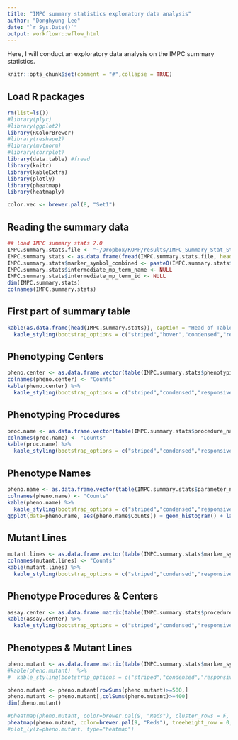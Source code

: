 ```yaml
---
title: "IMPC summary statistics exploratory data analysis"
author: "Donghyung Lee"
date: "`r Sys.Date()`"
output: workflowr::wflow_html
---
```


Here, I will conduct an exploratory data analysis on the IMPC summary statistics.
```r
knitr::opts_chunk$set(comment = "#",collapse = TRUE)
```


## Load R packages
```r
rm(list=ls())
#library(plyr)
#library(ggplot2)
library(RColorBrewer)
#library(reshape2)
#library(mvtnorm)
#library(corrplot)
library(data.table) #fread
library(knitr)
library(kableExtra)
library(plotly)
library(pheatmap)
library(heatmaply)

color.vec <- brewer.pal(8, "Set1")
```

## Reading the summary data
```r
## load IMPC summary stats 7.0
IMPC.summary.stats.file <- "~/Dropbox/KOMP/results/IMPC_Summary_Stat_Study/R_input/version_7.0/IMPC_ALL_statistical_results.csv"
IMPC.summary.stats <- as.data.frame(fread(IMPC.summary.stats.file, header=TRUE, sep=","))
IMPC.summary.stats$marker_symbol_combined <- paste0(IMPC.summary.stats$marker_symbol,"_",IMPC.summary.stats$zygosity)
IMPC.summary.stats$intermediate_mp_term_name <- NULL
IMPC.summary.stats$intermediate_mp_term_id <- NULL
dim(IMPC.summary.stats)
colnames(IMPC.summary.stats)
```

## First part of summary table
```r
kable(as.data.frame(head(IMPC.summary.stats)), caption = "Head of Table") %>%
  kable_styling(bootstrap_options = c("striped","hover","condensed","responsive"), full_width = F, position="left", font_size = 10)
```

## Phenotyping Centers
```r
pheno.center <- as.data.frame.vector(table(IMPC.summary.stats$phenotyping_center))
colnames(pheno.center) <- "Counts"
kable(pheno.center) %>% 
  kable_styling(bootstrap_options = c("striped","condensed","responsive"), full_width = F)
```
## Phenotyping Procedures
```r
proc.name <- as.data.frame.vector(table(IMPC.summary.stats$procedure_name))
colnames(proc.name) <- "Counts"
kable(proc.name) %>% 
  kable_styling(bootstrap_options = c("striped","condensed","responsive"), full_width = F)
```
## Phenotype Names
```r
pheno.name <- as.data.frame.vector(table(IMPC.summary.stats$parameter_name))
colnames(pheno.name) <- "Counts"
kable(pheno.name) %>% 
  kable_styling(bootstrap_options = c("striped","condensed","responsive"), full_width = F)
ggplot(data=pheno.name, aes(pheno.name$Counts)) + geom_histogram() + labs(x="Phenotype", y="Count")
```

## Mutant Lines
```r
mutant.lines <- as.data.frame.vector(table(IMPC.summary.stats$marker_symbol_combined))
colnames(mutant.lines) <- "Counts"
kable(mutant.lines) %>% 
  kable_styling(bootstrap_options = c("striped","condensed","responsive"), full_width = F)
```


## Phenotype Procedures & Centers
```r
assay.center <- as.data.frame.matrix(table(IMPC.summary.stats$procedure_name, IMPC.summary.stats$phenotyping_center))
kable(assay.center) %>% 
  kable_styling(bootstrap_options = c("striped","condensed","responsive"), full_width = F)
```
## Phenotypes & Mutant Lines
```r
pheno.mutant <- as.data.frame.matrix(table(IMPC.summary.stats$marker_symbol_combined, IMPC.summary.stats$parameter_name))
#kable(pheno.mutant)  %>% 
#  kable_styling(bootstrap_options = c("striped","condensed","responsive"), full_width = F)

pheno.mutant <- pheno.mutant[rowSums(pheno.mutant)>=500,]
pheno.mutant <- pheno.mutant[,colSums(pheno.mutant)>=400]
dim(pheno.mutant)

#pheatmap(pheno.mutant, color=brewer.pal(9, "Reds"), cluster_rows = F, cluster_cols = F)
pheatmap(pheno.mutant, color=brewer.pal(9, "Reds"), treeheight_row = 0, treeheight_col = 0)
#plot_ly(z=pheno.mutant, type="heatmap")
```
